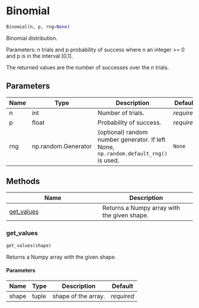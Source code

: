 # Binomial { #ANNarchy.core.Random.Binomial }

```python
Binomial(n, p, rng=None)
```

Binomial distribution.

Parameters: n trials and p probability of success where n an integer >= 0 and p is in the interval [0,1].

The returned values are the number of successes over the n trials.

## Parameters {.doc-section .doc-section-parameters}

| Name   | Type                | Description                                                                          | Default    |
|--------|---------------------|--------------------------------------------------------------------------------------|------------|
| n      | int                 | Number of trials.                                                                    | _required_ |
| p      | float               | Probability of success.                                                              | _required_ |
| rng    | np.random.Generator | (optional) random number generator. If left None, `np.random.default_rng()` is used. | `None`     |

## Methods

| Name | Description |
| --- | --- |
| [get_values](#ANNarchy.core.Random.Binomial.get_values) | Returns a Numpy array with the given shape. |

### get_values { #ANNarchy.core.Random.Binomial.get_values }

```python
get_values(shape)
```

Returns a Numpy array with the given shape.

#### Parameters {.doc-section .doc-section-parameters}

| Name   | Type   | Description         | Default    |
|--------|--------|---------------------|------------|
| shape  | tuple  | shape of the array. | _required_ |
